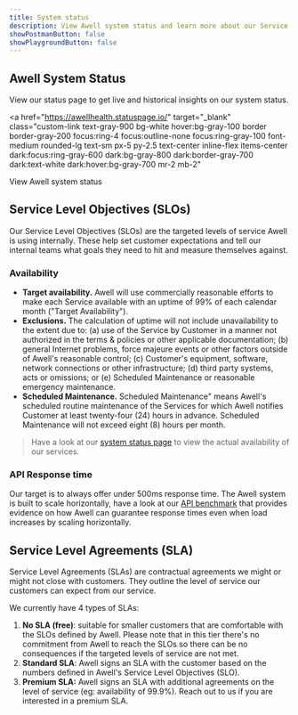```yaml
---
title: System status
description: View Awell system status and learn more about our Service Level Objectives and Agreements.
showPostmanButton: false
showPlaygroundButton: false
---
```


## Awell System Status

View our status page to get live and historical insights on our system status.

<a
  href="https://awellhealth.statuspage.io/"
  target="_blank"
  class="custom-link text-gray-900 bg-white hover:bg-gray-100 border border-gray-200 focus:ring-4 focus:outline-none focus:ring-gray-100 font-medium rounded-lg text-sm px-5 py-2.5 text-center inline-flex items-center dark:focus:ring-gray-600 dark:bg-gray-800 dark:border-gray-700 dark:text-white dark:hover:bg-gray-700 mr-2 mb-2"
>
  <div className="mr-2 -ml-1 w-2 h-2 bg-green-500 rounded-full"></div>
  View Awell system status
</a>

## Service Level Objectives (SLOs)

Our Service Level Objectives (SLOs) are the targeted levels of service Awell is using internally. These help set customer expectations and tell our internal teams what goals they need to hit and measure themselves against.

### Availability

- **Target availability.** Awell will use commercially reasonable efforts to make each Service available with an <span className='underline'>uptime of 99%</span> of each calendar month ("Target Availability").
- **Exclusions.** The calculation of uptime will not include unavailability to the extent due to: (a) use of the Service by Customer in a manner not authorized in the terms & policies or other applicable documentation; (b) general Internet problems, force majeure events or other factors outside of Awell's reasonable control; (c) Customer's equipment, software, network connections or other infrastructure; (d) third party systems, acts or omissions; or (e) Scheduled Maintenance or reasonable emergency maintenance.
- **Scheduled Maintenance.** Scheduled Maintenance" means Awell's scheduled routine maintenance of the Services for which Awell notifies Customer at least twenty-four (24) hours in advance. Scheduled Maintenance will not exceed eight (8) hours per month.

> Have a look at our [system status page](https://awellhealth.statuspage.io/) to view the actual availability of our services.

### API Response time

Our target is to always offer under 500ms response time. The Awell system is built to scale horizontally, have a look at our [API benchmark](/documents/orchestration-api-benchmark) that provides evidence on how Awell can guarantee response times even when load increases by scaling horizontally.

## Service Level Agreements (SLA)

Service Level Agreements (SLAs) are contractual agreements we might or might not close with customers. They outline the level of service our customers can expect from our service.

We currently have 4 types of SLAs:

1. **No SLA (free)**: suitable for smaller customers that are comfortable with the SLOs defined by Awell. Please note that in this tier there's no commitment from Awell to reach the SLOs so there can be no consequences if the targeted levels of service are not met.
2. **Standard SLA**: Awell signs an SLA with the customer based on the numbers defined in Awell's Service Level Objectives (SLO).
3. **Premium SLA:** Awell signs an SLA with additional agreements on the level of service (eg: availability of 99.9%). Reach out to us if you are interested in a premium SLA.
